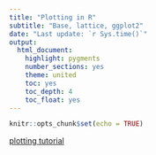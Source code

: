 ```yaml
---
title: "Plotting in R"
subtitle: "Base, lattice, ggplot2"
date: "Last update: `r Sys.time()`"
output: 
  html_document: 
    highlight: pygments
    number_sections: yes
    theme: united
    toc: yes
    toc_depth: 4
    toc_float: yes
---
```



```r
knitr::opts_chunk$set(echo = TRUE)
```

[plotting tutorial](http://www.jvcasillas.com/base_lattice_ggplot/)

<meta http-equiv="refresh" content="0; url='http://www.jvcasillas.com/base_lattice_ggplot/'"/>


